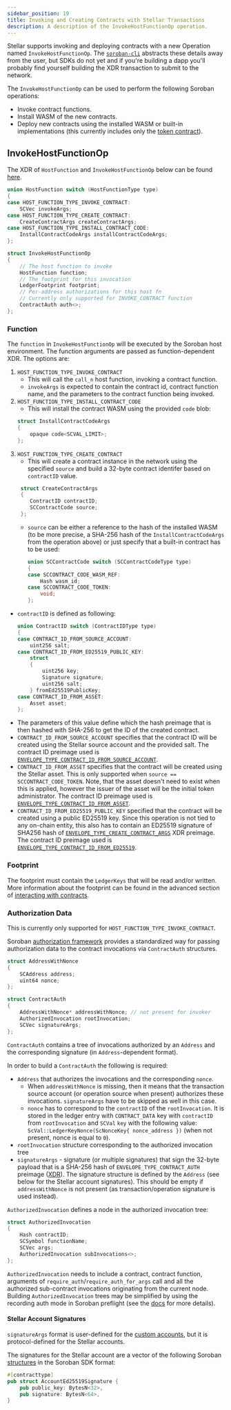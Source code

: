 ```yaml
---
sidebar_position: 19
title: Invoking and Creating Contracts with Stellar Transactions
description: A description of the InvokeHostFunctionOp operation.
---
```


Stellar supports invoking and deploying contracts with a new Operation named `InvokeHostFunctionOp`. The [`soroban-cli`] abstracts these details away from the user, but SDKs do not yet and if you're building a dapp you'll probably find yourself building the XDR transaction to submit to the network.

The `InvokeHostFunctionOp` can be used to perform the following Soroban operations:

- Invoke contract functions.
- Install WASM of the new contracts.
- Deploy new contracts using the installed WASM or built-in implementations (this currently includes only the [token contract](./stellar-asset-contract.mdx)).

[`soroban-cli`]: ../getting-started/setup#install-the-soroban-cli

## InvokeHostFunctionOp

The XDR of `HostFunction` and `InvokeHostFunctionOp` below can be found
[here][XDR].

[XDR]: https://github.com/stellar/stellar-xdr/blob/df18148747e807618acf4639db41c4fd6f0be9fc/Stellar-transaction.x#L554-L563

```c++
union HostFunction switch (HostFunctionType type)
{
case HOST_FUNCTION_TYPE_INVOKE_CONTRACT:
    SCVec invokeArgs;
case HOST_FUNCTION_TYPE_CREATE_CONTRACT:
    CreateContractArgs createContractArgs;
case HOST_FUNCTION_TYPE_INSTALL_CONTRACT_CODE:
    InstallContractCodeArgs installContractCodeArgs;
};

struct InvokeHostFunctionOp
{
    // The host function to invoke
    HostFunction function;
    // The footprint for this invocation
    LedgerFootprint footprint;
    // Per-address authorizations for this host fn
    // Currently only supported for INVOKE_CONTRACT function
    ContractAuth auth<>;
};
```

### Function

The `function` in `InvokeHostFunctionOp` will be executed by the Soroban host environment. The function arguments are passed as function-dependent XDR. The options are:

1. `HOST_FUNCTION_TYPE_INVOKE_CONTRACT`
   - This will call the `call_n` host function, invoking a contract function.
   - `invokeArgs` is expected to contain the contract id, contract function name, and the parameters to the contract function being invoked.
2. `HOST_FUNCTION_TYPE_INSTALL_CONTRACT_CODE`
   - This will install the contract WASM using the provided `code` blob:
   ```c++
   struct InstallContractCodeArgs
   {
       opaque code<SCVAL_LIMIT>;
   };
   ```
3. `HOST_FUNCTION_TYPE_CREATE_CONTRACT`
   - This will create a contract instance in the network using the specified `source` and build a 32-byte contract identifer based on `contractID` value.
   ```c++
    struct CreateContractArgs
    {
       ContractID contractID;
       SCContractCode source;
    };
   ```
   - `source` can be either a reference to the hash of the installed WASM (to be more precise, a SHA-256 hash of the `InstallContractCodeArgs` from the operation above) or just specify that a built-in contract has to be used:
     ```c++
     union SCContractCode switch (SCContractCodeType type)
     {
     case SCCONTRACT_CODE_WASM_REF:
         Hash wasm_id;
     case SCCONTRACT_CODE_TOKEN:
         void;
     };
     ```

- `contractID` is defined as following:
  ```c++
  union ContractID switch (ContractIDType type)
  {
  case CONTRACT_ID_FROM_SOURCE_ACCOUNT:
      uint256 salt;
  case CONTRACT_ID_FROM_ED25519_PUBLIC_KEY:
      struct
      {
          uint256 key;
          Signature signature;
          uint256 salt;
      } fromEd25519PublicKey;
  case CONTRACT_ID_FROM_ASSET:
      Asset asset;
  };
  ```
- The parameters of this value define which the hash preimage that is then hashed with SHA-256 to get the ID of the created contract.
- `CONTRACT_ID_FROM_SOURCE_ACCOUNT` specifies that the contract ID will be created using the Stellar source account and the provided salt. The contract ID preimage used is [`ENVELOPE_TYPE_CONTRACT_ID_FROM_SOURCE_ACCOUNT`](https://github.com/stellar/stellar-xdr/blob/026c9cd074bdb28ddde8ee52f2a4502d9e518a09/Stellar-transaction.x#L643-L649).
- `CONTRACT_ID_FROM_ASSET` specifies that the contract will be created using the Stellar asset. This is only supported when `source == SCCONTRACT_CODE_TOKEN`. Note, that the asset doesn't need to exist when this is applied, however the issuer of the asset will be the initial token administrator. The contract ID preimage used is [`ENVELOPE_TYPE_CONTRACT_ID_FROM_ASSET`](https://github.com/stellar/stellar-xdr/blob/026c9cd074bdb28ddde8ee52f2a4502d9e518a09/Stellar-transaction.x#L637-L642).
- `CONTRACT_ID_FROM_ED25519_PUBLIC_KEY` specified that the contract will be created using a public ED25519 key. Since this operation is not tied to any on-chain entity, this also has to contain an ED25519 signature of SHA256 hash of [`ENVELOPE_TYPE_CREATE_CONTRACT_ARGS`](https://github.com/stellar/stellar-xdr/blob/026c9cd074bdb28ddde8ee52f2a4502d9e518a09/Stellar-transaction.x#L650-L656) XDR preimage. The contract ID preimage used is [`ENVELOPE_TYPE_CONTRACT_ID_FROM_ED25519`](https://github.com/stellar/stellar-xdr/blob/026c9cd074bdb28ddde8ee52f2a4502d9e518a09/Stellar-transaction.x#L623-L629).

### Footprint

The footprint must contain the `LedgerKeys` that will be read and/or written. More information about the footprint can be found in the advanced section of [interacting with contracts](../learn/interacting-with-contracts#storage-footprint-and-preflight).

### Authorization Data

This is currently only supported for `HOST_FUNCTION_TYPE_INVOKE_CONTRACT`.

Soroban [authorization framework](../learn/authorization.mdx) provides a
standardized way for passing authorization data to the contract invocations via
`ContractAuth` structures.

```c++
struct AddressWithNonce
{
    SCAddress address;
    uint64 nonce;
};

struct ContractAuth
{
    AddressWithNonce* addressWithNonce; // not present for invoker
    AuthorizedInvocation rootInvocation;
    SCVec signatureArgs;
};
```

`ContractAuth` contains a tree of invocations authorized by an `Address` and
the corresponding signature (in `Address`-dependent format).

In order to build a `ContractAuth` the following is required:

- `Address` that authorizes the invocations and the corresponding `nonce`.
  - When `addressWithNonce` is missing, then it means that the transaction
  source account (or operation source when present) authorizes these 
  invocations. `signatureArgs` have to be skipped as well in this case.
  - `nonce` has to correspond to the `contractID` of the `rootInvocation`. It
  is stored in the ledger entry with `CONTRACT_DATA` key with `contractID` from
  `rootInvocation` and `SCVal` `key` with the following value:
  `ScVal::LedgerKeyNonce(ScNonceKey{ nonce_address })` (when not present, nonce 
  is equal to `0`).
- `rootInvocation` structure corresponding to the authorized invocation tree
- `signatureArgs` - signature (or multiple signatures) that sign the 32-byte
payload that is a SHA-256 hash of `ENVELOPE_TYPE_CONTRACT_AUTH` preimage
([XDR][envelope-xdr]). The signature structure is defined by the `Address` (see
below for the Stellar account signatures). This should be empty if 
`addressWithNonce` is not present (as transaction/operation signature is used
instead).

`AuthorizedInvocation` defines a node in the authorized invocation tree:

```c++
struct AuthorizedInvocation
{
    Hash contractID;
    SCSymbol functionName;
    SCVec args;
    AuthorizedInvocation subInvocations<>;
};
```

`AuthorizedInvocation` needs to include a contract, contract function, arguments
of `require_auth`/`require_auth_for_args` call and all the authorized
sub-contract invocations originating from the current node. Building 
`AuthorizedInvocation` trees may be simplified by using the recording auth mode
in Soroban preflight (see the [docs][preflight-doc] for more details).

[envelope-xdr]: https://github.com/stellar/stellar-xdr/blob/df18148747e807618acf4639db41c4fd6f0be9fc/Stellar-transaction.x#L681
[preflight-doc]: ../learn/interacting-with-contracts.mdx#authorization

#### Stellar Account Signatures

`signatureArgs` format is user-defined for the [custom accounts], but it is
protocol-defined for the Stellar accounts.

The signatures for the Stellar account are a vector of the following Soroban
[structures] in the Soroban SDK format:

```rust
#[contracttype]
pub struct AccountEd25519Signature {
    pub public_key: BytesN<32>,
    pub signature: BytesN<64>,
}
```

[structures]: https://github.com/stellar/rs-soroban-env/blob/main/soroban-env-host/src/native_contract/account_contract.rs#L33
[custom accounts]: ../learn/authorization.mdx#account-abstraction